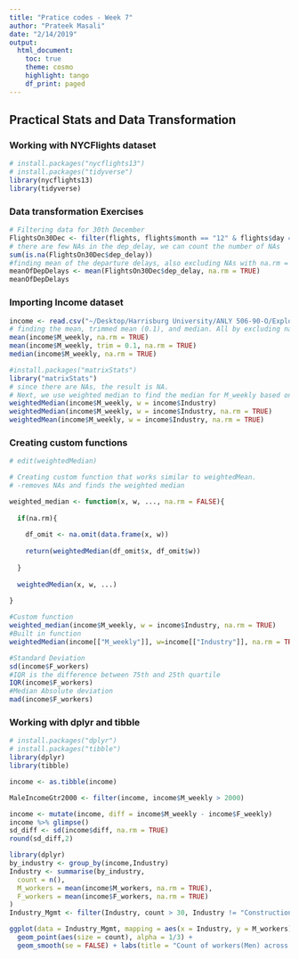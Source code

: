 ```yaml
---
title: "Pratice codes - Week 7"
author: "Prateek Masali"
date: "2/14/2019"
output:
  html_document:
    toc: true
    theme: cosmo
    highlight: tango
    df_print: paged
---
```


## Practical Stats and Data Transformation

### Working with NYCFlights dataset
```r
# install.packages("nycflights13")
# install.packages("tidyverse")
library(nycflights13)
library(tidyverse)
```

### Data transformation Exercises
```r
# Filtering data for 30th December
FlightsOn30Dec <- filter(flights, flights$month == "12" & flights$day == "30")
# there are few NAs in the dep_delay, we can count the number of NAs
sum(is.na(FlightsOn30Dec$dep_delay))
#finding mean of the departure delays, also excluding NAs with na.rm = true
meanOfDepDelays <- mean(FlightsOn30Dec$dep_delay, na.rm = TRUE)
meanOfDepDelays
```

### Importing Income dataset
```r
income <- read.csv("~/Desktop/Harrisburg University/ANLY 506-90-O/Exploratory-Data-Analytics/Data/income.csv")
# finding the mean, trimmed mean (0.1), and median. All by excluding na records
mean(income$M_weekly, na.rm = TRUE)
mean(income$M_weekly, trim = 0.1, na.rm = TRUE)
median(income$M_weekly, na.rm = TRUE)
```

```r
#install.packages("matrixStats")
library("matrixStats")
# since there are NAs, the result is NA.
# Next, we use weighted median to find the median for M_weekly based on Industry. Same for mean, and we will find that there is a difference between the weighted and the regular way.
weightedMedian(income$M_weekly, w = income$Industry)
weightedMedian(income$M_weekly, w = income$Industry, na.rm = TRUE)
weightedMean(income$M_weekly, w = income$Industry, na.rm = TRUE)
```
### Creating custom functions
```r
# edit(weightedMedian)

# Creating custom function that works similar to weightedMean.
# -removes NAs and finds the weighted median

weighted_median <- function(x, w, ..., na.rm = FALSE){
  
  if(na.rm){
    
    df_omit <- na.omit(data.frame(x, w))
    
    return(weightedMedian(df_omit$x, df_omit$w))
    
  } 
  
  weightedMedian(x, w, ...)
  
}

#Custom function
weighted_median(income$M_weekly, w = income$Industry, na.rm = TRUE)
#Built in function
weightedMedian(income[["M_weekly"]], w=income[["Industry"]], na.rm = TRUE)
```

```r
#Standard Deviation
sd(income$F_workers)
#IQR is the difference between 75th and 25th quartile
IQR(income$F_workers)
#Median Absolute deviation
mad(income$F_workers)
```

### Working with dplyr and tibble
```r
# install.packages("dplyr")
# install.packages("tibble")
library(dplyr)
library(tibble)

income <- as.tibble(income)

MaleIncomeGtr2000 <- filter(income, income$M_weekly > 2000)

income <- mutate(income, diff = income$M_weekly - income$F_weekly)
income %>% glimpse()
sd_diff <- sd(income$diff, na.rm = TRUE)
round(sd_diff,2)
```

```r

library(dplyr)
by_industry <- group_by(income,Industry)
Industry <- summarise(by_industry,
  count = n(),
  M_workers = mean(income$M_workers, na.rm = TRUE),
  F_workers = mean(income$F_workers, na.rm = TRUE)
)
Industry_Mgmt <- filter(Industry, count > 30, Industry != "Construction")

ggplot(data = Industry_Mgmt, mapping = aes(x = Industry, y = M_workers)) +
  geom_point(aes(size = count), alpha = 1/3) +
  geom_smooth(se = FALSE) + labs(title = "Count of workers(Men) across industries", subtitle = "Count displayed for over 40",y = "Mean of total workers(Men)")
```

